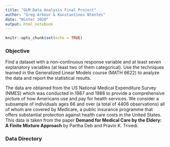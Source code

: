 ```yaml
---
title: "GLM Data Analysis Final Project"
author: "Greg Arbour & Konstantinos Ntentes"
date: "Winter 2020"
output: html_notebook
---
```


```r
knitr::opts_chunk$set(echo = TRUE)
```

### Objective

Find a dataset with a non-continuous response variable and at least seven explanatory variables (at least two of them categorical). Use the techniques learned in the Generalized Linear Models course (MATH 6622) to analyze the data and report the statistical results.

The data are obtained from the US National Medical Expenditure Survey (NMES) which was conducted in 1987 and 1988 to provide a comprehensive picture of how Americans use and pay for health services. We consider a subsample of individuals ages 66 and over (a total of 4406 observations) all of whom are covered by Medicare, a public insurance programme that offers substantial protection against health care costs in the United States. This data is taken from the paper **Demand for Medical Care by the Eldery: A Finite Mixture Approach** by Partha Deb and Pravin K. Trivedi.

### Data Directory

